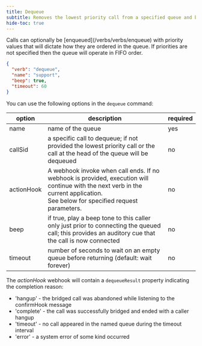 ```yaml
---
title: Dequeue
subtitle: Removes the lowest priority call from a specified queue and bridges that call to the current caller.
hide-toc: true
---
```


<Note>
Calls can optionally be [enqueued](/verbs/verbs/enqueue) with priority values that will dictate how they are ordered in the queue.  If priorities are not specified then the queue will operate in FIFO order.
</Note>

```json
{
  "verb": "dequeue",
  "name": "support",
  "beep": true,
  "timeout": 60
}
```

You can use the following options in the `dequeue` command:

| option        | description | required  |
| ------------- |-------------| -----|
| name | name of the queue | yes |
| callSid | a specific call to dequeue; if not provided the lowest priority call or the call at the head of the queue will be dequeued | no|
| actionHook | A webhook invoke when call ends. If no webhook is provided, execution will continue with the next verb in the current application. <br/>See below for specified request parameters.| no |
| beep | if true, play a beep tone to this caller only just prior to connecting the queued call; this provides an auditory cue that the call is now connected | no |
| timeout | number of seconds to wait on an empty queue before returning (default: wait forever) | no |

The *actionHook* webhook will contain a `dequeueResult` property indicating the completion reason:

- 'hangup' - the bridged call was abandoned while listening to the confirmHook message
- 'complete' - the call was successfully bridged and ended with a caller hangup
- 'timeout' - no call appeared in the named queue during the timeout interval
- 'error' - a system error of some kind occurred

